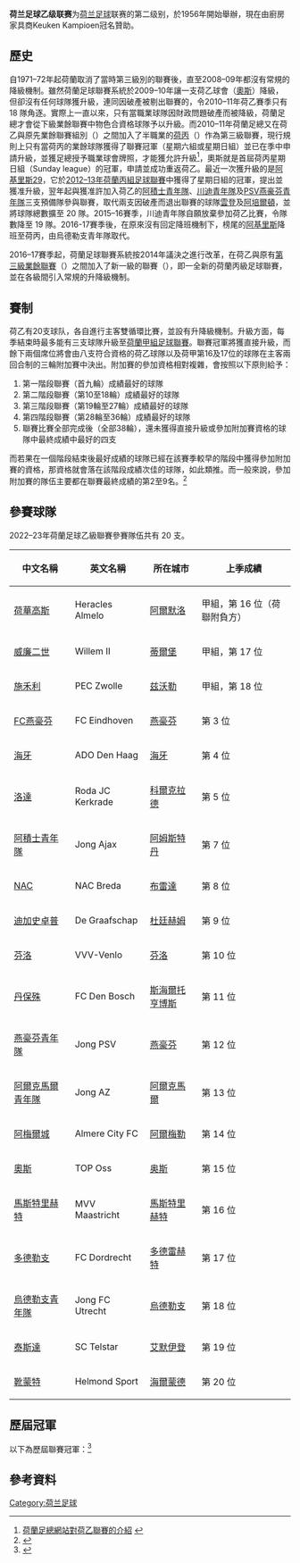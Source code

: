 {{noteTA|G1=uefa|G2=荷蘭足球聯賽
|T=zh-hans:荷兰足球乙级联赛; zh-hant:荷蘭乙組足球聯賽;
}}

{{足球聯賽資料
| name                 = 荷蘭足球乙級聯賽
| another_name         = Eerste Divisie
| country              = 荷蘭
| confed               = [[UEFA|UEFA]]（[[歐洲|歐洲]]）
| founded              = 1956年
| teams                = 20 隊
| promotion            = [[荷蘭足球甲級聯賽|荷蘭足球甲級聯賽]]
| relegation           = [[荷蘭足球丙級聯賽|荷蘭足球丙級聯賽]]
| level                = 第 2 級
| domestic_cup         = [[荷蘭盃|荷蘭盃]]
| season               = 2021–22
| champions            = [[埃門足球俱樂部|安曼]]（第 1 次）
| most_successful_club = [[禾寧丹足球會|禾寧丹]]（6 次）
| website              = [https://keukenkampioendivisie.nl/ 荷乙官網]
| current              = [[2022年至2023年荷蘭足球乙級聯賽|2022年至2023年荷蘭足球乙級聯賽]]
}}

'''荷兰足球乙级联赛'''为[[荷兰|荷兰]][[足球|足球]]联赛的第二级别，於1956年開始舉辦，現在由廚房家具商Keuken Kampioen冠名贊助。

== 歷史 ==
自1971–72年起荷蘭取消了當時第三級別的聯賽{{link-nl|Tweede Divisie|Tweede divisie (voetbal Nederland)}}後，直至2008–09年都沒有常規的降級機制。雖然荷蘭足球聯賽系統於2009–10年讓一支荷乙球會（[[奧斯足球俱樂部|奧斯]]）降級，但卻沒有任何球隊獲升級，連同因破產被剔出聯賽的{{lang|nl|HFC哈倫}}，令2010–11年荷乙賽季只有 18 隊角逐。實際上一直以來，只有當職業球隊因財政問題破產而被降級，荷蘭足總才會從下級業餘聯賽中物色合資格球隊予以升級。而2010–11年荷蘭足總又在荷乙與原先業餘聯賽組別（{{link-nl|Hoofdklasse|Hoofdklasse}}）之間加入了半職業的[[荷蘭丙組足球聯賽|荷丙]]（{{lang|nl|Topklasse}}）作為第三級聯賽，現行規則上只有當荷丙的業餘球隊獲得了聯賽冠軍（星期六組或星期日組）並已在季中申請升級，並獲足總授予職業球會牌照，才能獲允許升級<ref>[http://english.knvb.nl/competitions/jupilerleague 荷蘭足總網站對荷乙聯賽的介紹] {{webarchive|url=https://web.archive.org/web/20150216132535/http://english.knvb.nl/competitions/jupilerleague |date=2015-02-16 }}</ref>，奧斯就是首屆荷丙星期日組（Sunday league）的冠軍，申請並成功重返荷乙。最近一次獲升級的是[[阿基里斯29|阿基里斯29]]，它於[[2012–13年荷蘭丙組足球聯賽|2012–13年荷蘭丙組足球聯賽]]中獲得了星期日組的冠軍，提出並獲准升級，翌年起與獲准許加入荷乙的[[阿積士青年隊|阿積士青年隊]]、[[川迪青年隊|川迪青年隊]]及[[PSV燕豪芬青年隊|PSV燕豪芬青年隊]]三支預備隊參與聯賽，取代兩支因破產而退出聯賽的球隊[[芬丹足球俱樂部|雲登]]及[[阿培爾頓足球俱樂部|阿培爾頓]]，並將球隊總數擴至 20 隊。2015–16賽季，川迪青年隊自願放棄參加荷乙比賽，令隊數降至 19 隊。2016-17賽季後，在原來沒有回定降班機制下，榜尾的[[阿基里斯29|阿基里斯]]降班至荷丙，由烏德勒支青年隊取代。

2016–17賽季起，荷蘭足球聯賽系統按2014年議決之進行改革，在荷乙與原有[[荷蘭丙組足球聯賽|第三級業餘聯賽]]（{{lang|nl|Topklasse}}）之間加入了新一級的聯賽（{{link-nl|Tweede divisie (voetbal Nederland)|Tweede Divisie}}），即一全新的荷蘭丙級足球聯賽，並在各級間引入常規的升降級機制。

== 賽制 ==
荷乙有20支球队，各自進行主客雙循環比賽，並設有升降級機制。升級方面，每季結束時最多能有三支球隊升級至[[荷蘭甲組足球聯賽|荷蘭甲組足球聯賽]]。聯賽冠軍將獲直接升級，而餘下兩個席位將會由八支符合資格的荷乙球隊以及荷甲第16及17位的球隊在主客兩回合制的三輪附加賽中決出。附加賽的參加資格相對複雜，會按照以下原則給予：
#第一階段聯賽（首九輪）成績最好的球隊
#第二階段聯賽（第10至18輪）成績最好的球隊
#第三階段聯賽（第19輪至27輪）成績最好的球隊
#第四階段聯賽（第28輪至36輪）成績最好的球隊
#聯賽比賽全部完成後（全部38輪），還未獲得直接升級或參加附加賽資格的球隊中最終成績中最好的四支
而若果在一個階段結束後最好成績的球隊已經在該賽季較早的階段中獲得參加附加賽的資格，那資格就會落在該階段成績次佳的球隊，如此類推。而一般來說，參加附加賽的隊伍主要都在聯賽最終成績的第2至9名。<ref>{{Cite web |url=http://football.hkjc.com/football/statistics/chinese/centre/Rules.aspx?ci=zh-HK&goal_type=0&ha=0&hdc=-2&hf=0&hha=-1&isFG=1&league_no=1364&league_type=3&nf=0&player_pos=0&s_type=0&season_id=1221&ss=0&team_no=-1 |title=香港賽馬會對荷乙聯賽賽制介紹 |accessdate=2015-02-16 |archive-date=2015-02-16 |archive-url=https://web.archive.org/web/20150216133601/http://football.hkjc.com/football/statistics/chinese/centre/Rules.aspx?ci=zh-HK&goal_type=0&ha=0&hdc=-2&hf=0&hha=-1&isFG=1&league_no=1364&league_type=3&nf=0&player_pos=0&s_type=0&season_id=1221&ss=0&team_no=-1 |dead-url=no }}</ref>

== 參賽球隊 ==
2022–23年荷蘭足球乙級聯賽參賽隊伍共有 20 支。

{| class="wikitable" style=font-size:100%
|-
!中文名稱
!英文名稱
!所在城市
!上季成績
|-
|[[艾美路荷華高斯|荷華高斯]] || Heracles Almelo || [[阿爾默洛|阿爾默洛]] || 甲組，第 16 位（荷聯附負方）
|-
|[[威廉二世_(足球會)|威廉二世]] || Willem II || [[蒂爾堡|蒂爾堡]] || 甲組，第 17 位
|-
|[[PEC施禾利|施禾利]] || PEC Zwolle || [[兹沃勒|兹沃勒]] || 甲組，第 18 位
|-
|[[埃因霍溫足球俱樂部|FC燕豪芬]] || FC Eindhoven || [[燕豪芬|燕豪芬]] || 第 3 位
|-
|[[ADO海牙|海牙]] || ADO Den Haag || [[海牙|海牙]] || 第 4 位
|-
|[[卡格迪洛達JC|洛達]] || Roda JC Kerkrade || [[科爾克拉德|科爾克拉德]] || 第 5 位
|-
|[[阿積士青年隊|阿積士青年隊]] || Jong Ajax || [[阿姆斯特丹|阿姆斯特丹]] || 第 7 位
|-
|[[NAC比達|NAC]] || NAC Breda || [[布雷達|布雷達]] || 第 8 位
|-
|[[迪加史卓普|迪加史卓普]] || De Graafschap || [[杜廷赫姆|杜廷赫姆]] || 第 9 位
|-
|[[VVV-芬洛|芬洛]] || VVV-Venlo || [[芬洛|芬洛]] || 第 10 位
|-
|[[丹保殊足球會|丹保殊]] || FC Den Bosch || [[斯海爾托亨博斯|斯海爾托亨博斯]] || 第 11 位
|-
|[[燕豪芬青年隊|燕豪芬青年隊]] || Jong PSV || [[燕豪芬|燕豪芬]] || 第 12 位
|-
|[[阿爾克馬爾青年隊|阿爾克馬爾青年隊]] || Jong AZ || [[阿爾克馬爾|阿爾克馬爾]] || 第 13 位
|-
|[[阿梅爾城足球會|阿梅爾城]] || Almere City FC || [[阿爾梅勒|阿爾梅勒]] || 第 14 位
|-
|[[TOP奧斯|奧斯]] || TOP Oss || [[奥斯|奥斯]] || 第 15 位
|-
|[[MVV馬斯特里赫特|馬斯特里赫特]] || MVV Maastricht || [[馬斯特里赫特|馬斯特里赫特]] || 第 16 位
|-
|[[多德勒支足球俱樂部|多德勒支]] || FC Dordrecht || [[多德雷赫特|多德雷赫特]] || 第 17 位
|-
|[[烏德勒支青年隊|烏德勒支青年隊]] || Jong FC Utrecht || [[烏德勒支|烏德勒支]] || 第 18 位
|-
|[[泰斯達體育會|泰斯達]] || SC Telstar || [[艾默伊登|艾默伊登]] || 第 19 位
|-
|[[赫爾蒙德體育|靴蒙特]] || Helmond Sport || [[海爾蒙德|海爾蒙德]] || 第 20 位
|}

== 歷屆冠軍 ==
以下為歷屆聯賽冠軍：<ref>{{cite web |title=Netherlands - List of Champions |url=http://www.rsssf.com/tablesn/nedchamp.html |publisher=RSSSF |accessdate=2013年10月5日 |archive-date=2017年10月10日 |archive-url=https://web.archive.org/web/20171010160549/http://www.rsssf.com/tablesn/nedchamp.html |dead-url=no }}</ref>

{{columns-list|4|
* 1956–57：[[ADO海牙|海牙]]／[[藍白阿姆斯特丹|藍白阿姆斯特丹]]
* 1957–58：[[威廉二世足球會|威廉二世]]／[[ADO海牙|海牙]]
* 1958–59：[[禾寧丹足球會|禾寧丹]]／[[幸運薛達|幸運薛達]]
* 1959–60：[[格羅寧根足球會|GVAV]]／[[AZ_(足球會)|阿爾克馬爾 '54]]
* 1960–61：[[禾寧丹足球會|禾寧丹]]／[[藍白阿姆斯特丹|藍白阿姆斯特丹]]
* 1961–62：[[艾美路荷華高斯|荷華高斯]]／[[幸運華拉丁根|幸運華拉丁根]]
* 1962–63：[[DWS足球會|DWS]]
* 1963–64：[[幸運薛達|幸運薛達]]
* 1964–65：[[威廉二世足球會|威廉二世]]
* 1965–66：[[幸運薛達|幸運薛達]]
* 1966–67：[[禾寧丹足球會|禾寧丹]]
* 1967–68：[[舒雲寧根足球會|荷蘭體育]]
* 1968–69：[[斯希丹足球會|斯希丹]]
* 1969–70：[[禾寧丹足球會|禾寧丹]]
* 1970–71：[[丹保殊足球會|丹保殊]]
* 1971–72：[[哈亞林足球會|哈亞林]]
* 1972–73：[[卡格迪洛達JC|洛達]]
* 1973–74：[[精英職業足球基金會|精英隊]]
* 1974–75：[[NEC奈梅亨|NEC奈梅亨]] 
* 1975–76：[[哈亞林足球會|哈亞林]]
* 1976–77：[[維迪斯職業足球基金會|維迪斯]]
* 1977–78：[[PEC施禾利|施禾利]]
* 1978–79：[[精英職業足球基金會|精英隊]]
* 1979–80：[[格羅寧根足球會|格羅寧根]]
* 1980–81：[[哈亞林足球會|哈亞林]]
* 1981–82：[[赫爾蒙德體育|靴蒙特]]
* 1982–83：[[多德勒支足球俱樂部|DS'79]]
* 1983–84：[[MVV馬斯特里赫特|馬斯特里赫特]]
* 1984–85：[[艾美路荷華高斯|荷華高斯]]
* 1985–86：[[ADO海牙|海牙]]
* 1986–87：[[禾寧丹足球會|禾寧丹]]
* 1987–88：[[RKC華域克|RKC華域克]]
* 1988–89：[[維迪斯職業足球基金會|維迪斯]]
* 1989–90：[[斯希丹足球會|斯希丹]]
* 1990–91：[[迪加史卓普|迪加史卓普]]
* 1991–92：[[SC甘堡爾|甘堡爾]]
* 1992–93：[[VVV-芬洛|芬洛]]
* 1993–94：[[多德勒支足球俱樂部|多德勒支]]
* 1994–95：[[幸運薛達|幸運薛達]]
* 1995–96：[[AZ_(足球會)|阿爾克馬爾]]
* 1996–97：[[MVV馬斯特里赫特|馬斯特里赫特]]
* 1997–98：[[AZ_(足球會)|阿爾克馬爾]]
* 1998–99：[[丹保殊足球會|丹保殊]]
* 1999–00：[[NAC比達|布雷達]]
* 2000–01：[[丹保殊足球會|丹保殊]]
* 2001–02：[[PEC施禾利|施禾利]]
* 2002–03：[[ADO海牙|海牙]]
* 2003–04：[[丹保殊足球會|丹保殊]]
* 2004–05：[[艾美路荷華高斯|荷華高斯]]
* 2005–06：[[精英職業足球基金會|精英隊]]
* 2006–07：[[迪加史卓普|迪加史卓普]]
* 2007–08：[[禾寧丹足球會|禾寧丹]]
* 2008–09：[[VVV-芬洛|芬洛]]
* 2009–10：[[迪加史卓普|迪加史卓普]]
* 2010–11：[[RKC華域克|RKC華域克]]
* 2011–12：[[PEC施禾利|施禾利]]
* 2012–13：[[SC甘堡爾|甘堡爾]]
* 2013–14：[[威廉二世足球會|威廉二世]]
* 2014–15：[[NEC奈梅亨|NEC奈梅亨]]
* 2015–16：[[鹿特丹斯巴達|鹿特丹斯巴達]]
* 2016–17：[[VVV-芬洛|芬洛]]
* 2017–18：[[阿積士青年隊|阿積士青年隊]]
* 2018–19：[[特溫特足球俱樂部|川迪]]
* 2019–20：無冠軍
* 2020–21：[[SC甘堡爾|甘堡爾]]
* 2021–22：[[埃門足球俱樂部|安曼]]
}}

== 參考資料 ==
{{reflist}}
[[Category:荷兰足球|Category:荷兰足球]]